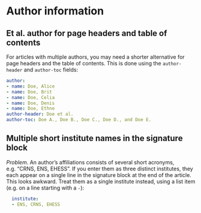 # Author information

## Et al. author for page headers and table of contents

For articles with multiple authors, you may need a shorter 
alternative for page headers and the table of contents. 
This is done using the `author-header` and `author-toc` fields:

```yaml
author:
- name: Doe, Alice
- name: Doe, Brit
- name: Doe, Celia
- name: Doe, Denis
- name: Doe, Ethne
author-header: Doe et al.
author-toc: Doe A., Doe B., Doe C., Doe D., and Doe E.
```

## Multiple short institute names in the signature block {#sec-dial-multiple-short-institutes}

*Problem*. An author's affiliations consists of several short acronyms,
e.g. "CRNS, ENS, EHESS". If you enter them as three distinct institutes,
they each appear on a single line in the signature block at the
end of the article. This looks awkward. Treat them as a single institute
instead, using a list item (e.g. on a line starting with a `-`):

``` yaml
  institute:
  - ENS, CRNS, EHESS
```

